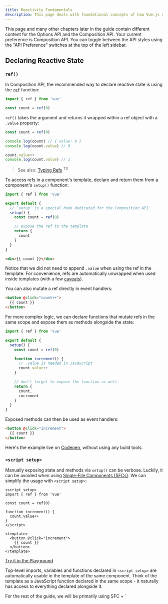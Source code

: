 ```yaml
---
title: Reactivity Fundamentals
description: This page deals with foundational concepts of how Vue.js automatically tracks and responds to changes in data, ensuring that the UI updates in real-time
---
```



<Aside title="note" title="API Reference">

This page and many other chapters later in the guide contain different content for the Options API and the Composition API. Your current preference is Composition API. You can toggle between the API styles using the "API Preference" switches at the top of the left sidebar.

</Aside>

## Declaring Reactive State

### `ref()`

In Composition API, the recommended way to declare reactive state is using the [`ref`](https://vuejs.org/api/reactivity-core.html#ref) function:

```js
import { ref } from 'vue'

const count = ref(0)
```

`ref()` takes the argument and returns it wrapped within a ref object with a `.value` property:

```js
const count = ref(0)

console.log(count) // { value: 0 }
console.log(count.value) // 0

count.value++
console.log(count.value) // 1
```

> See also: [Typing Refs](https://vuejs.org/guide/typescript/composition-api.html#typing-ref) <sup>TS</sup>


To access refs in a component's template, declare and return them from a component's `setup()` function:

```js
import { ref } from 'vue'

export default {
  // `setup` is a special hook dedicated for the Composition API.
  setup() {
    const count = ref(0)

    // expose the ref to the template
    return {
      count
    }
  }
}
```

```html
<div>{{ count }}</div>
```

Notice that we did not need to append `.value` when using the ref in the template. For convenience, refs are automatically unwrapped when used inside templates (with a few [caveats](https://vuejs.org/guide/essentials/reactivity-fundamentals.html#caveat-when-unwrapping-in-templates)).

You can also mutate a ref directly in event handlers:

```html
<button @click="count++">
  {{ count }}
</button>
```

For more complex logic, we can declare functions that mutate refs in the same scope and expose them as methods alongside the state:

```js
import { ref } from 'vue'

export default {
  setup() {
    const count = ref(0)

    function increment() {
      // .value is needed in JavaScript
      count.value++
    }

    // don't forget to expose the function as well.
    return {
      count,
      increment
    }
  }
}
```

Exposed methods can then be used as event handlers:

```html
<button @click="increment">
  {{ count }}
</button>
```

Here's the example live on [Codepen](https://codepen.io/vuejs-examples/pen/WNYbaqo), without using any build tools.

### `<script setup>​`
Manually exposing state and methods via `setup()` can be verbose. Luckily, it can be avoided when using [Single-File Components (SFCs)](https://vuejs.org/guide/scaling-up/sfc.html). We can simplify the usage with `<script setup>`:


```vue
<script setup>
import { ref } from 'vue'

const count = ref(0)

function increment() {
  count.value++
}
</script>

<template>
  <button @click="increment">
    {{ count }}
  </button>
</template>
```
[Try it in the Playground](https://play.vuejs.org/#eNo9jUEKgzAQRa8yZKMiaNcllvYe2dgwQqiZhDhxE3L3jrW4/DPvv1/UK8Zhz6juSm82uciwIef4MOR8DImhQMIFKiwpeGgEbQwZsoE2BhsyMUwH0d66475ksuwCgSOb0CNx20ExBCc77POase8NVUN6PBdlSwKjj+vMKAlAvzOzWJ52dfYzGXXpjPoBAKX856uopDGeFfnq8XKp+gWq4FAi)

Top-level imports, variables and functions declared in `<script setup>` are automatically usable in the template of the same component. Think of the template as a JavaScript function declared in the same scope - it naturally has access to everything declared alongside it.

<Aside type="note" title="TIP">
For the rest of the guide, we will be primarily using SFC + `<script setup>` syntax for the Composition API code examples, as that is the most common usage for Vue developers.

If you are not using SFC, you can still use Composition API with the [`setup()`](https://vuejs.org/api/composition-api-setup.html) option.

</Aside>

### Why Refs?​

You might be wondering why we need refs with the `.value` instead of plain variables. To explain that, we will need to briefly discuss how Vue's reactivity system works.

When you use a ref in a template, and change the ref's value later, Vue automatically detects the change and updates the DOM accordingly. This is made possible with a dependency-tracking based reactivity system. When a component is rendered for the first time, Vue tracks every ref that was used during the render. Later on, when a ref is mutated, it will trigger a re-render for components that are tracking it.

In standard JavaScript, there is no way to detect the access or mutation of plain variables. However, we can intercept the get and set operations of an object's properties using getter and setter methods.

The `.value` property gives Vue the opportunity to detect when a ref has been accessed or mutated. Under the hood, Vue performs the tracking in its getter, and performs triggering in its setter. Conceptually, you can think of a ref as an object that looks like this:

```js
// pseudo code, not actual implementation
const myRef = {
  _value: 0,
  get value() {
    track()
    return this._value
  },
  set value(newValue) {
    this._value = newValue
    trigger()
  }
}
```

Another nice trait of refs is that unlike plain variables, you can pass refs into functions while retaining access to the latest value and the reactivity connection. This is particularly useful when refactoring complex logic into reusable code.

The reactivity system is discussed in more details in the [Reactivity in Depth](https://vuejs.org/guide/extras/reactivity-in-depth.html) section.

### Deep Reactivity​

Refs can hold any value type, including deeply nested objects, arrays, or JavaScript built-in data structures like `Map`.

A ref will make its value deeply reactive. This means you can expect changes to be detected even when you mutate nested objects or arrays:

```js
import { ref } from 'vue'

const obj = ref({
  nested: { count: 0 },
  arr: ['foo', 'bar']
})

function mutateDeeply() {
  // these will work as expected.
  obj.value.nested.count++
  obj.value.arr.push('baz')
}
```

Non-primitive values are turned into reactive proxies via [`reactive()`](https://vuejs.org/guide/essentials/reactivity-fundamentals.html#reactive), which is discussed below.

It is also possible to opt-out of deep reactivity with [shallow refs](https://vuejs.org/api/reactivity-advanced.html#shallowref). For shallow refs, only `.value` access is tracked for reactivity. Shallow refs can be used for optimizing performance by avoiding the observation cost of large objects, or in cases where the inner state is managed by an external library.

**Further Reading**

* [Reduce Reactivity Overhead for Large Immutable Structures](https://vuejs.org/guide/best-practices/performance.html#reduce-reactivity-overhead-for-large-immutable-structures)
* [Integration with External State Systems](https://vuejs.org/guide/extras/reactivity-in-depth.html#integration-with-external-state-systems)


### DOM Update Timing​

When you mutate reactive state, the DOM is updated automatically. However, it should be noted that the DOM updates are not applied synchronously. Instead, Vue buffers them until the "next tick" in the update cycle to ensure that each component updates only once no matter how many state changes you have made.

To wait for the DOM update to complete after a state change, you can use the [nextTick()](https://vuejs.org/api/general.html#nexttick) global API: